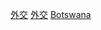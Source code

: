 {{Commonscat|International relations of Botswana}}

[[Category:波札那政治|外交]]
[[Category:波札那政府|外交]]
[[Category:非洲各国外交|Botswana]]